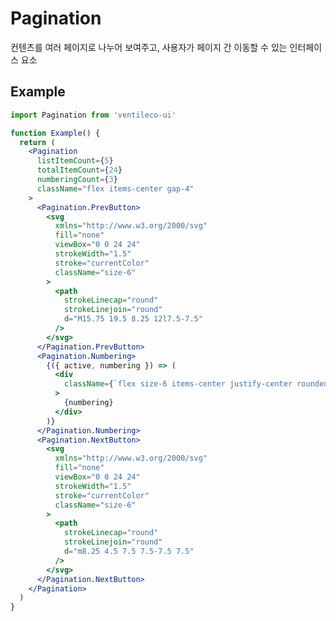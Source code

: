 
<Meta title="COMPONENTS/Pagination" />

# Pagination

컨텐츠를 여러 페이지로 나누어 보여주고, 사용자가 페이지 간 이동할 수 있는 인터페이스 요소

## Example

```jsx
import Pagination from 'ventileco-ui'

function Example() {
  return (
    <Pagination
      listItemCount={5}
      totalItemCount={24}
      numberingCount={3}
      className="flex items-center gap-4"
    >
      <Pagination.PrevButton>
        <svg
          xmlns="http://www.w3.org/2000/svg"
          fill="none"
          viewBox="0 0 24 24"
          strokeWidth="1.5"
          stroke="currentColor"
          className="size-6"
        >
          <path
            strokeLinecap="round"
            strokeLinejoin="round"
            d="M15.75 19.5 8.25 12l7.5-7.5"
          />
        </svg>
      </Pagination.PrevButton>
      <Pagination.Numbering>
        {({ active, numbering }) => (
          <div
            className={`flex size-6 items-center justify-center rounded-full border ${active ? 'border-blue-600 text-blue-600' : 'border-transparent text-black'} `}
          >
            {numbering}
          </div>
        )}
      </Pagination.Numbering>
      <Pagination.NextButton>
        <svg
          xmlns="http://www.w3.org/2000/svg"
          fill="none"
          viewBox="0 0 24 24"
          strokeWidth="1.5"
          stroke="currentColor"
          className="size-6"
        >
          <path
            strokeLinecap="round"
            strokeLinejoin="round"
            d="m8.25 4.5 7.5 7.5-7.5 7.5"
          />
        </svg>
      </Pagination.NextButton>
    </Pagination>
  )
}
```
